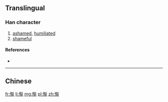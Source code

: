 {{also|慚}}
==Translingual==

===Han character===
{{Han char|rn=61|rad=心|as=08|sn=11|four=|canj=心大手中 (PKQL)|ids=⿲[[忄]][[车]][[斤]]}}

# [[ashamed]], [[humiliated]]
# [[shameful]]

====References====
* {{Han ref|kx=0392.181|hdz=42314.110|uh=60ED|ud=24813}}

----
==Chinese==
{{zh-see|慚}}

[[fr:惭]]
[[li:惭]]
[[mg:惭]]
[[pl:惭]]
[[zh:惭]]